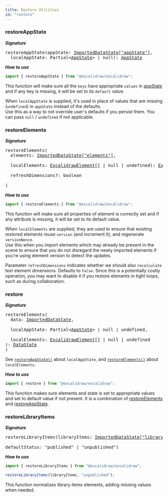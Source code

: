 ```yaml
---
title: Restore Utilities
id: "restore"
---
```


### restoreAppState

**_Signature_**

<pre>
restoreAppState(appState: <a href="https://github.com/excalidraw/excalidraw/blob/master/src/data/types.ts#L34">ImportedDataState["appState"]</a>,<br/>&nbsp; localAppState: Partial&lt;<a href="https://github.com/excalidraw/excalidraw/blob/master/src/types.ts#L95">AppState</a>> | null): <a href="https://github.com/excalidraw/excalidraw/blob/master/src/types.ts#L95">AppState</a>
</pre>

**_How to use_**

```js
import { restoreAppState } from "@excalidraw/excalidraw";
```

This function will make sure all the `keys` have appropriate `values` in [appState](https://github.com/excalidraw/excalidraw/blob/master/src/types.ts#L95) and if any key is missing, it will be set to its `default` value.

When `localAppState` is supplied, it's used in place of values that are missing (`undefined`) in `appState` instead of the defaults.  
Use this as a way to not override user's defaults if you persist them.
You can pass `null` / `undefined` if not applicable.

### restoreElements

**_Signature_**

<pre>
restoreElements(
  elements: <a href="https://github.com/excalidraw/excalidraw/blob/master/src/element/types.ts#L114">ImportedDataState["elements"]</a>,<br/>&nbsp;
  localElements: <a href="https://github.com/excalidraw/excalidraw/blob/master/src/element/types.ts#L114">ExcalidrawElement[]</a> | null | undefined): <a href="https://github.com/excalidraw/excalidraw/blob/master/src/element/types.ts#L114">ExcalidrawElement[]</a>,<br/>&nbsp;
  refreshDimensions?: boolean<br/>
)
</pre>

**_How to use_**

```js
import { restoreElements } from "@excalidraw/excalidraw";
```

This function will make sure all properties of element is correctly set and if any attribute is missing, it will be set to its default value.

When `localElements` are supplied, they are used to ensure that existing restored elements reuse `version` (and increment it), and regenerate `versionNonce`.  
Use this when you import elements which may already be present in the scene to ensure that you do not disregard the newly imported elements if you're using element version to detect the updates.

Parameter `refreshDimensions` indicates whether we should also `recalculate` text element dimensions. Defaults to `false`. Since this is a potentially costly operation, you may want to disable it if you restore elements in tight loops, such as during collaboration.

### restore

**_Signature_**

<pre>
restoreElements(
  data: <a href="https://github.com/excalidraw/excalidraw/blob/master/src/data/types.ts#L34">ImportedDataState</a>,<br/>&nbsp;
  localAppState: Partial&lt;<a href="https://github.com/excalidraw/excalidraw/blob/master/src/types.ts#L95">AppState</a>> | null | undefined,<br/>&nbsp;
  localElements: <a href="https://github.com/excalidraw/excalidraw/blob/master/src/element/types.ts#L114">ExcalidrawElement[]</a> | null | undefined<br/>): <a href="https://github.com/excalidraw/excalidraw/blob/master/src/data/types.ts#L4">DataState</a>
)
</pre>

See [`restoreAppState()`](https://github.com/excalidraw/excalidraw/blob/master/src/packages/excalidraw/README.md#restoreAppState) about `localAppState`, and [`restoreElements()`](https://github.com/excalidraw/excalidraw/blob/master/src/packages/excalidraw/README.md#restoreElements) about `localElements`.

**_How to use_**

```js
import { restore } from "@excalidraw/excalidraw";
```

This function makes sure elements and state is set to appropriate values and set to default value if not present. It is a combination of [restoreElements](#restoreelements) and [restoreAppState](#restoreappstate).

### restoreLibraryItems

**_Signature_**

<pre>
restoreLibraryItems(libraryItems: <a href="https://github.com/excalidraw/excalidraw/blob/master/src/data/types.ts#L34">ImportedDataState["libraryItems"]</a>,<br/>&nbsp;
defaultStatus: "published" | "unpublished")
</pre>

**_How to use_**

```js
import { restoreLibraryItems } from "@excalidraw/excalidraw";

restoreLibraryItems(libraryItems, "unpublished");
```

This function normalizes library items elements, adding missing values when needed.

